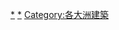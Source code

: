 {{Commons category|Architecture of Asia}}

[[Category:亞洲藝術|*]]
[[Category:亚洲文化|*]]
[[Category:各大洲建築|Category:各大洲建築]]